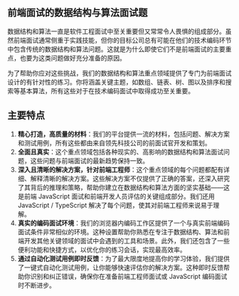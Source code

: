 ## 前端面试的数据结构与算法面试题

数据结构和算法一直是软件工程面试中至关重要但又常常令人畏惧的组成部分。虽然前端面试通常侧重于实践技能，但你的目标公司总有可能在他们的技术编码环节中包含传统的数据结构和算法问题。这就是为什么即使它们不是前端面试的主要重点，也要为这类问题做好充分准备的原因。

为了帮助你应对这些挑战，我们的数据结构和算法重点领域提供了专门为前端面试设计的有针对性的练习。你将涵盖关键主题，如数组、链表、树、图以及排序和搜索等基本算法，所有这些对于在技术编码面试中取得成功至关重要。

## 主要特点

1. **精心打造，高质量的材料**：我们的平台提供一流的材料，包括问题、解决方案和测试用例，所有这些都由来自领先科技公司的前面试官开发和策划。
2. **全面且真实**：这个重点领域包括各种现实的、高影响的数据结构和算法面试问题，这些问题与前端面试的最新趋势保持一致。
3. **深入且清晰的解决方案，针对前端工程师**：这个重点领域的每个问题都配有详细、解释清晰的解决方案。这些解决方案不仅提供了正确的答案，还深入研究了其背后的推理和策略，帮助你建立在数据结构和算法方面的坚实基础——这是前端 JavaScript 面试和前端开发人员评估的关键组成部分。我们还用 JavaScript / TypeScript 解决了每个问题，使其对前端工程师来说易于理解。
4. **真实的编码面试环境**：我们的浏览器内编码工作区提供了一个与真实前端编码面试条件非常相似的环境。这种设置帮助你熟悉在专注于数据结构、算法和前端开发其他关键领域的面试中会遇到的工具和场景。此外，我们还包含了一些便利功能和快捷方式，以优化你的练习会话，实现最高效率。
5. **通过自动化测试用例即时反馈**：为了最大限度地提高你的学习体验，我们提供了一键式自动化测试用例，让你能够快速评估你的解决方案。这种即时反馈帮助你识别和纠正错误，确保你在准备前端工程师面试或 JavaScript 编码面试时不断进步。
